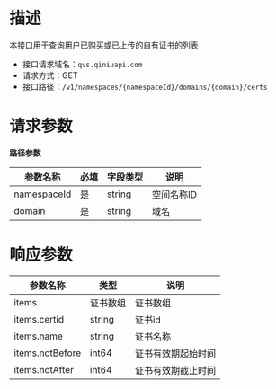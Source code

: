 # **描述**
本接口用于查询用户已购买或已上传的自有证书的列表

* 接口请求域名：`qvs.qiniuapi.com`
* 请求方式：GET
* 接口路径：`/v1/namespaces/{namespaceId}/domains/{domain}/certs`

# **请求参数**
**路径参数**

|参数名称|必填|字段类型|说明|
|---|---|---|---|
|namespaceId|是|string|空间名称ID
|domain|是|string|域名

# **响应参数**

|参数名称|类型|说明|
|---|---|---|
|items|证书数组|证书数组
|items.certid|string|证书id
|items.name|string|证书名称
|items.notBefore|int64|证书有效期起始时间
|items.notAfter|int64|证书有效期截止时间
